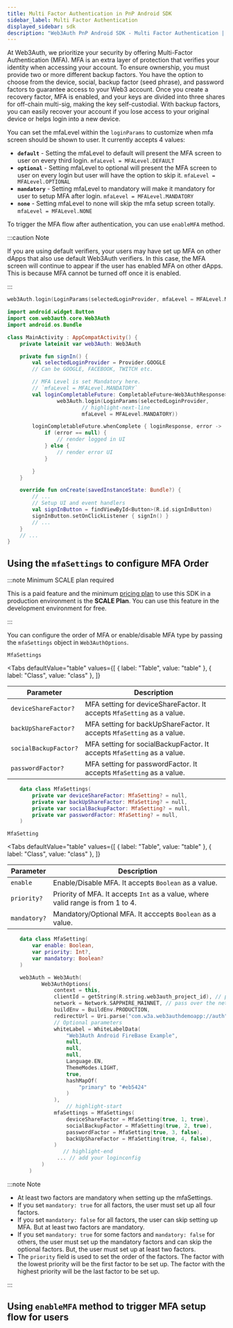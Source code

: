 ```yaml
---
title: Multi Factor Authentication in PnP Android SDK
sidebar_label: Multi Factor Authentication
displayed_sidebar: sdk
description: "Web3Auth PnP Android SDK - Multi Factor Authentication | Documentation - Web3Auth"
---
```



At Web3Auth, we prioritize your security by offering Multi-Factor Authentication (MFA). MFA is an
extra layer of protection that verifies your identity when accessing your account. To ensure
ownership, you must provide two or more different backup factors. You have the option to choose from
the device, social, backup factor (seed phrase), and password factors to guarantee access to your
Web3 account. Once you create a recovery factor, MFA is enabled, and your keys are divided into
three shares for off-chain multi-sig, making the key self-custodial. With backup factors, you can
easily recover your account if you lose access to your original device or helps login into a new
device.

You can set the mfaLevel within the `loginParams` to customize when mfa screen should be shown to
user. It currently accepts 4 values:

- **`default`** - Setting the mfaLevel to default will present the MFA screen to user on every third
  login. `mfaLevel = MFALevel.DEFAULT`
- **`optional`** - Setting mfaLevel to optional will present the MFA screen to user on every login
  but user will have the option to skip it. `mfaLevel = MFALevel.OPTIONAL`
- **`mandatory`** - Setting mfaLevel to mandatory will make it mandatory for user to setup MFA after
  login. `mfaLevel = MFALevel.MANDATORY`
- **`none`** - Setting mfaLevel to none will skip the mfa setup screen totally.
  `mfaLevel = MFALevel.NONE`

To trigger the MFA flow after authentication, you can use `enableMFA` method.

:::caution Note

If you are using default verifiers, your users may have set up MFA on other dApps that also use
default Web3Auth verifiers. In this case, the MFA screen will continue to appear if the user has
enabled MFA on other dApps. This is because MFA cannot be turned off once it is enabled.

:::

<MFAMinimumPlan />

```kotlin
web3Auth.login(LoginParams(selectedLoginProvider, mfaLevel = MFALevel.MANDATORY))
```

```kotlin title="Usage"
import android.widget.Button
import com.web3auth.core.Web3Auth
import android.os.Bundle

class MainActivity : AppCompatActivity() {
	private lateinit var web3Auth: Web3Auth

	private fun signIn() {
		val selectedLoginProvider = Provider.GOOGLE
		// Can be GOOGLE, FACEBOOK, TWITCH etc.

		// MFA Level is set Mandatory here.
		// `mfaLevel = MFALevel.MANDATORY`
		val loginCompletableFuture: CompletableFuture<Web3AuthResponse> =
				web3Auth.login(LoginParams(selectedLoginProvider,
						// highlight-next-line
						mfaLevel = MFALevel.MANDATORY))

		loginCompletableFuture.whenComplete { loginResponse, error ->
			if (error == null) {
				// render logged in UI
			} else {
				// render error UI
			}

		}
	}

	override fun onCreate(savedInstanceState: Bundle?) {
		// ...
	    // Setup UI and event handlers
		val signInButton = findViewById<Button>(R.id.signInButton)
		signInButton.setOnClickListener { signIn() }
		// ...
	}
	// ...
}
```

## Using the `mfaSettings` to configure MFA Order

:::note Minimum SCALE plan required

This is a paid feature and the minimum [pricing plan](https://web3auth.io/pricing.html) to use this
SDK in a production environment is the **SCALE Plan**. You can use this feature in the development
environment for free.

:::

You can configure the order of MFA or enable/disable MFA type by passing the `mfaSettings` object in
`Web3AuthOptions`.

`MfaSettings`

<Tabs
  defaultValue="table"
  values={[
    { label: "Table", value: "table" },
    { label: "Class", value: "class" },
  ]}
>

<TabItem value="table">

| Parameter             | Description                                                             |
| --------------------- | ----------------------------------------------------------------------- |
| `deviceShareFactor?`  | MFA setting for deviceShareFactor. It accepts `MfaSetting` as a value.  |
| `backUpShareFactor?`  | MFA setting for backUpShareFactor. It accepts `MfaSetting` as a value.  |
| `socialBackupFactor?` | MFA setting for socialBackupFactor. It accepts `MfaSetting` as a value. |
| `passwordFactor?`     | MFA setting for passwordFactor. It accepts `MfaSetting` as a value.     |

</TabItem>

<TabItem value="class">

```kotlin
	data class MfaSettings(
		private var deviceShareFactor: MfaSetting? = null,
		private var backUpShareFactor: MfaSetting? = null,
		private var socialBackupFactor: MfaSetting? = null,
		private var passwordFactor: MfaSetting? = null,
	)
```

</TabItem>
</Tabs>

`MfaSetting`

<Tabs
  defaultValue="table"
  values={[
    { label: "Table", value: "table" },
    { label: "Class", value: "class" },
  ]}
>

<TabItem value="table">

| Parameter    | Description                                                                     |
| ------------ | ------------------------------------------------------------------------------- |
| `enable`     | Enable/Disable MFA. It accepts `Boolean` as a value.                            |
| `priority?`  | Priority of MFA. It accepts `Int` as a value, where valid range is from 1 to 4. |
| `mandatory?` | Mandatory/Optional MFA. It acccepts `Boolean` as a value.                       |

</TabItem>

<TabItem value="class">

```kotlin
	data class MfaSetting(
		var enable: Boolean,
		var priority: Int?,
		var mandatory: Boolean?
	)
```

</TabItem>
</Tabs>

```kotlin
	web3Auth = Web3Auth(
           Web3AuthOptions(
               context = this,
               clientId = getString(R.string.web3auth_project_id), // pass over your Web3Auth Client ID from Developer Dashboard
               network = Network.SAPPHIRE_MAINNET, // pass over the network you want to use (MAINNET or TESTNET or CYAN, AQUA, SAPPHIRE_MAINNET or SAPPHIRE_TESTNET)
               buildEnv = BuildEnv.PRODUCTION,
               redirectUrl = Uri.parse("com.w3a.web3authdemoapp://auth"), // your app's redirect URL
               // Optional parameters
               whiteLabel = WhiteLabelData(
                   "Web3Auth Android FireBase Example",
                   null,
                   null,
                   null,
                   Language.EN,
                   ThemeModes.LIGHT,
                   true,
                   hashMapOf(
                       "primary" to "#eb5424"
                   )
               ),
			       // highlight-start
               mfaSettings = MfaSettings(
                   deviceShareFactor = MfaSetting(true, 1, true),
                   socialBackupFactor = MfaSetting(true, 2, true),
                   passwordFactor = MfaSetting(true, 3, false),
                   backUpShareFactor = MfaSetting(true, 4, false),
               )
			      // highlight-end
				... // add your loginconfig
           )
       )
```

:::note Note

- At least two factors are mandatory when setting up the mfaSettings.
- If you set `mandatory: true` for all factors, the user must set up all four factors.
- If you set `mandatory: false` for all factors, the user can skip setting up MFA. But at least two
  factors are mandatory.
- If you set `mandatory: true` for some factors and `mandatory: false` for others, the user must set
  up the mandatory factors and can skip the optional factors. But, the user must set up at least two
  factors.
- The `priority` field is used to set the order of the factors. The factor with the lowest priority
  will be the first factor to be set up. The factor with the highest priority will be the last
  factor to be set up.

:::

## Using `enableMFA` method to trigger MFA setup flow for users

<EnableMFAMethod />
